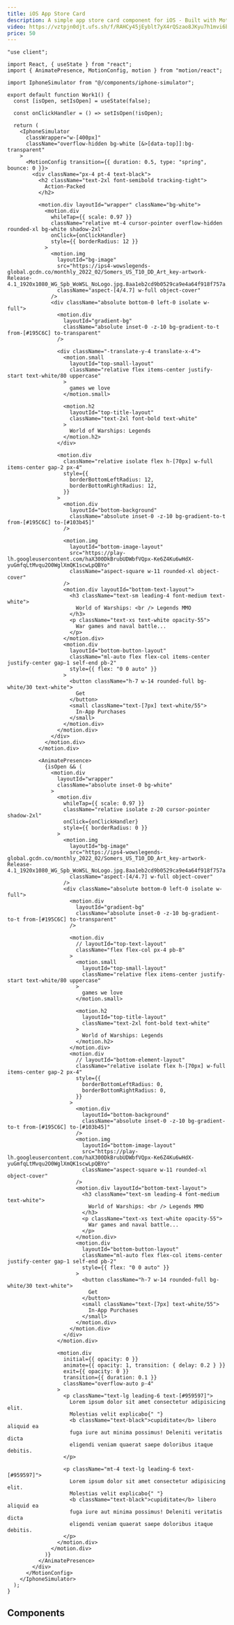 ```yaml
---
title: iOS App Store Card
description: A simple app store card component for iOS - Built with Motion.
video: https://vztpjn0djt.ufs.sh/f/RAHCy45jEyblt7yX4rQSzao8JKyu7h1mvi6bR3WYqeXkUV9Z
price: 50
---
```


<Tabs>

<Tab label="preview">

<Preview name="animation-ios-app-store-card" />

</Tab>

<Tab label="code">

```tsx
"use client";

import React, { useState } from "react";
import { AnimatePresence, MotionConfig, motion } from "motion/react";

import IphoneSimulator from "@/components/iphone-simulator";

export default function Work1() {
  const [isOpen, setIsOpen] = useState(false);

  const onClickHandler = () => setIsOpen(!isOpen);

  return (
    <IphoneSimulator
      classWrapper="w-[400px]"
      className="overflow-hidden bg-white [&>[data-top]]:bg-transparent"
    >
      <MotionConfig transition={{ duration: 0.5, type: "spring", bounce: 0 }}>
        <div className="px-4 pt-4 text-black">
          <h2 className="text-2xl font-semibold tracking-tight">
            Action-Packed
          </h2>

          <motion.div layoutId="wrapper" className="bg-white">
            <motion.div
              whileTap={{ scale: 0.97 }}
              className="relative mt-4 cursor-pointer overflow-hidden rounded-xl bg-white shadow-2xl"
              onClick={onClickHandler}
              style={{ borderRadius: 12 }}
            >
              <motion.img
                layoutId="bg-image"
                src="https://ips4-wowslegends-global.gcdn.co/monthly_2022_02/Somers_US_T10_DD_Art_key-artwork-Release-4.1_1920x1080_WG_Spb_WoWSL_NoLogo.jpg.8aa1eb2cd9b0529ca9e4a64f918f757a.jpg"
                className="aspect-[4/4.7] w-full object-cover"
              />
              <div className="absolute bottom-0 left-0 isolate w-full">
                <motion.div
                  layoutId="gradient-bg"
                  className="absolute inset-0 -z-10 bg-gradient-to-t from-[#195C6C] to-transparent"
                />

                <div className="-translate-y-4 translate-x-4">
                  <motion.small
                    layoutId="top-small-layout"
                    className="relative flex items-center justify-start text-white/80 uppercase"
                  >
                    games we love
                  </motion.small>

                  <motion.h2
                    layoutId="top-title-layout"
                    className="text-2xl font-bold text-white"
                  >
                    World of Warships: Legends
                  </motion.h2>
                </div>

                <motion.div
                  className="relative isolate flex h-[70px] w-full items-center gap-2 px-4"
                  style={{
                    borderBottomLeftRadius: 12,
                    borderBottomRightRadius: 12,
                  }}
                >
                  <motion.div
                    layoutId="bottom-background"
                    className="absolute inset-0 -z-10 bg-gradient-to-t from-[#195C6C] to-[#103b45]"
                  />

                  <motion.img
                    layoutId="bottom-image-layout"
                    src="https://play-lh.googleusercontent.com/haX300DkBrubUDWbfVQpx-Ke6Z4Ku6wHdX-yuGmfqLtMvqu2O0WglXmQK1scwLpQBYo"
                    className="aspect-square w-11 rounded-xl object-cover"
                  />
                  <motion.div layoutId="bottom-text-layout">
                    <h3 className="text-sm leading-4 font-medium text-white">
                      World of Warships: <br /> Legends MMO
                    </h3>
                    <p className="text-xs text-white opacity-55">
                      War games and naval battle...
                    </p>
                  </motion.div>
                  <motion.div
                    layoutId="bottom-button-layout"
                    className="ml-auto flex flex-col items-center justify-center gap-1 self-end pb-2"
                    style={{ flex: "0 0 auto" }}
                  >
                    <button className="h-7 w-14 rounded-full bg-white/30 text-white">
                      Get
                    </button>
                    <small className="text-[7px] text-white/55">
                      In-App Purchases
                    </small>
                  </motion.div>
                </motion.div>
              </div>
            </motion.div>
          </motion.div>

          <AnimatePresence>
            {isOpen && (
              <motion.div
                layoutId="wrapper"
                className="absolute inset-0 bg-white"
              >
                <motion.div
                  whileTap={{ scale: 0.97 }}
                  className="relative isolate z-20 cursor-pointer shadow-2xl"
                  onClick={onClickHandler}
                  style={{ borderRadius: 0 }}
                >
                  <motion.img
                    layoutId="bg-image"
                    src="https://ips4-wowslegends-global.gcdn.co/monthly_2022_02/Somers_US_T10_DD_Art_key-artwork-Release-4.1_1920x1080_WG_Spb_WoWSL_NoLogo.jpg.8aa1eb2cd9b0529ca9e4a64f918f757a.jpg"
                    className="aspect-[4/4.7] w-full object-cover"
                  />
                  <div className="absolute bottom-0 left-0 isolate w-full">
                    <motion.div
                      layoutId="gradient-bg"
                      className="absolute inset-0 -z-10 bg-gradient-to-t from-[#195C6C] to-transparent"
                    />

                    <motion.div
                      // layoutId="top-text-layout"
                      className="flex flex-col px-4 pb-8"
                    >
                      <motion.small
                        layoutId="top-small-layout"
                        className="relative flex items-center justify-start text-white/80 uppercase"
                      >
                        games we love
                      </motion.small>

                      <motion.h2
                        layoutId="top-title-layout"
                        className="text-2xl font-bold text-white"
                      >
                        World of Warships: Legends
                      </motion.h2>
                    </motion.div>
                    <motion.div
                      // layoutId="bottom-element-layout"
                      className="relative isolate flex h-[70px] w-full items-center gap-2 px-4"
                      style={{
                        borderBottomLeftRadius: 0,
                        borderBottomRightRadius: 0,
                      }}
                    >
                      <motion.div
                        layoutId="bottom-background"
                        className="absolute inset-0 -z-10 bg-gradient-to-t from-[#195C6C] to-[#103b45]"
                      />
                      <motion.img
                        layoutId="bottom-image-layout"
                        src="https://play-lh.googleusercontent.com/haX300DkBrubUDWbfVQpx-Ke6Z4Ku6wHdX-yuGmfqLtMvqu2O0WglXmQK1scwLpQBYo"
                        className="aspect-square w-11 rounded-xl object-cover"
                      />
                      <motion.div layoutId="bottom-text-layout">
                        <h3 className="text-sm leading-4 font-medium text-white">
                          World of Warships: <br /> Legends MMO
                        </h3>
                        <p className="text-xs text-white opacity-55">
                          War games and naval battle...
                        </p>
                      </motion.div>
                      <motion.div
                        layoutId="bottom-button-layout"
                        className="ml-auto flex flex-col items-center justify-center gap-1 self-end pb-2"
                        style={{ flex: "0 0 auto" }}
                      >
                        <button className="h-7 w-14 rounded-full bg-white/30 text-white">
                          Get
                        </button>
                        <small className="text-[7px] text-white/55">
                          In-App Purchases
                        </small>
                      </motion.div>
                    </motion.div>
                  </div>
                </motion.div>

                <motion.div
                  initial={{ opacity: 0 }}
                  animate={{ opacity: 1, transition: { delay: 0.2 } }}
                  exit={{ opacity: 0 }}
                  transition={{ duration: 0.1 }}
                  className="overflow-auto p-4"
                >
                  <p className="text-lg leading-6 text-[#959597]">
                    Lorem ipsum dolor sit amet consectetur adipisicing elit.
                    Molestias velit explicabo{" "}
                    <b className="text-black">cupiditate</b> libero aliquid ea
                    fuga iure aut minima possimus! Deleniti veritatis dicta
                    eligendi veniam quaerat saepe doloribus itaque debitis.
                  </p>

                  <p className="mt-4 text-lg leading-6 text-[#959597]">
                    Lorem ipsum dolor sit amet consectetur adipisicing elit.
                    Molestias velit explicabo{" "}
                    <b className="text-black">cupiditate</b> libero aliquid ea
                    fuga iure aut minima possimus! Deleniti veritatis dicta
                    eligendi veniam quaerat saepe doloribus itaque debitis.
                  </p>
                </motion.div>
              </motion.div>
            )}
          </AnimatePresence>
        </div>
      </MotionConfig>
    </IphoneSimulator>
  );
}
```

</Tab>

</Tabs>

## Components

<UsedComponents name="iphone-simulator" />
